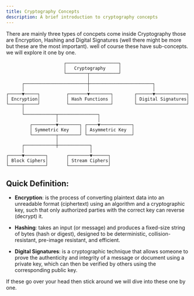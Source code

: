 ```yaml
---
title: Cryptography Concepts
description: A brief introduction to cryptography concepts
---
```


There are mainly three types of concpets come inside Cryptography those are Encryption, Hashing and Digital Signatures (well there might be more but these are the most important). well of course these have sub-concepts. we will explore it one by one.
```
                      ┌────────────────────┐
                      │   Cryptography     │
                      └────────┬───────────┘
                               │
      ┌────────────────────────┼────────────────────────┐
      │                        │                        │
┌─────▼─────┐          ┌───────▼────────┐        ┌──────▼────────────┐
│ Encryption│          │ Hash Functions │        │ Digital Signatures│
└─────┬─────┘          └────────────────┘        └───────────────────┘
      │
      └────────────┬───────────────┐
                   │               │
         ┌─────────▼────────┐ ┌────▼────────────┐
         │ Symmetric Key    │ │ Asymmetric Key  │
         └─────────┬────────┘ └─────────────────┘
                   │
      ┌────────────┼────────────┐
      │                         │
┌─────▼────────┐       ┌────────▼──────┐
│ Block Ciphers│       │ Stream Ciphers│
└──────────────┘       └───────────────┘

```

## Quick Definition:
- **Encryption**: is the process of converting plaintext data into an unreadable format (ciphertext) using an algorithm and a cryptographic key, such that only authorized parties with the correct key can reverse (decrypt) it.

- **Hashing**: takes an input (or message) and produces a fixed-size string of bytes (hash or digest), designed to be deterministic, collision-resistant, pre-image resistant, and efficient.

- **Digital Signatures**: is a  cryptographic technique that allows someone to prove the authenticity and integrity of a message or document using a private key, which can then be verified by others using the corresponding public key.

If these go over your head then stick around we will dive into these one by one.
